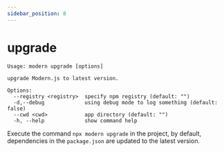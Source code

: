 ```yaml
---
sidebar_position: 8
---
```

# upgrade

```
Usage: modern upgrade [options]

upgrade Modern.js to latest version.

Options:
  --registry <registry>  specify npm registry (default: "")
  -d,--debug             using debug mode to log something (default: false)
  --cwd <cwd>            app directory (default: "")
  -h, --help             show command help
```

Execute the command `npx modern upgrade` in the project, by default, dependencies in the `package.json` are updated to the latest version.
